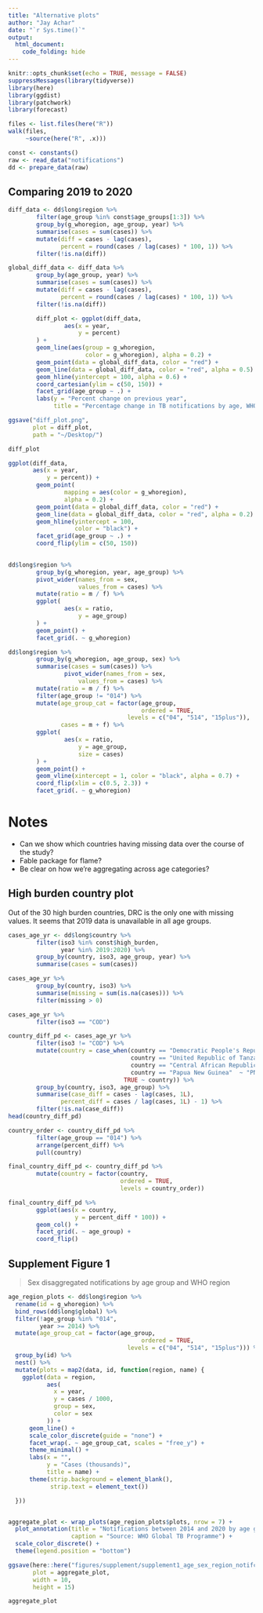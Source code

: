 ```yaml
---
title: "Alternative plots"
author: "Jay Achar"
date: "`r Sys.time()`"
output: 
  html_document:
    code_folding: hide
---
```


```r
knitr::opts_chunk$set(echo = TRUE, message = FALSE)
suppressMessages(library(tidyverse))
library(here)
library(ggdist)
library(patchwork)
library(forecast)
```

```r
files <- list.files(here("R"))
walk(files, 
     ~source(here("R", .x)))
```

```r
const <- constants()
raw <- read_data("notifications")
dd <- prepare_data(raw)
```


## Comparing 2019 to 2020

```r
diff_data <- dd$long$region %>% 
        filter(age_group %in% const$age_groups[1:3]) %>% 
        group_by(g_whoregion, age_group, year) %>% 
        summarise(cases = sum(cases)) %>% 
        mutate(diff = cases - lag(cases),
               percent = round(cases / lag(cases) * 100, 1)) %>% 
        filter(!is.na(diff))

global_diff_data <- diff_data %>% 
        group_by(age_group, year) %>% 
        summarise(cases = sum(cases)) %>% 
        mutate(diff = cases - lag(cases),
               percent = round(cases / lag(cases) * 100, 1)) %>% 
        filter(!is.na(diff))
```

```r
        diff_plot <- ggplot(diff_data,
                aes(x = year,
                    y = percent)
        ) +
        geom_line(aes(group = g_whoregion,
                      color = g_whoregion), alpha = 0.2) +
        geom_point(data = global_diff_data, color = "red") +
        geom_line(data = global_diff_data, color = "red", alpha = 0.5) +
        geom_hline(yintercept = 100, alpha = 0.6) +
        coord_cartesian(ylim = c(50, 150)) +
        facet_grid(age_group ~ .) + 
        labs(y = "Percent change on previous year",
             title = "Percentage change in TB notifications by age, WHO region and globally")

ggsave("diff_plot.png", 
       plot = diff_plot,
       path = "~/Desktop/")

diff_plot
```

```r
ggplot(diff_data,
       aes(x = year,
           y = percent)) + 
        geom_point(
                mapping = aes(color = g_whoregion),
                alpha = 0.2) + 
        geom_point(data = global_diff_data, color = "red") +
        geom_line(data = global_diff_data, color = "red", alpha = 0.2) +
        geom_hline(yintercept = 100,
                   color = "black") +
        facet_grid(age_group ~ .) +
        coord_flip(ylim = c(50, 150))
        
```

```r
dd$long$region %>% 
        group_by(g_whoregion, year, age_group) %>% 
        pivot_wider(names_from = sex, 
                    values_from = cases) %>% 
        mutate(ratio = m / f) %>% 
        ggplot(
                aes(x = ratio,
                    y = age_group)
        ) + 
        geom_point() + 
        facet_grid(. ~ g_whoregion)

dd$long$region %>% 
        group_by(g_whoregion, age_group, sex) %>% 
        summarise(cases = sum(cases)) %>% 
                pivot_wider(names_from = sex, 
                    values_from = cases) %>% 
        mutate(ratio = m / f) %>%
        filter(age_group != "014") %>% 
        mutate(age_group_cat = factor(age_group, 
                                      ordered = TRUE,
                                  levels = c("04", "514", "15plus")),
               cases = m + f) %>% 
        ggplot(
                aes(x = ratio,
                    y = age_group,
                    size = cases)
        ) + 
        geom_point() + 
        geom_vline(xintercept = 1, color = "black", alpha = 0.7) +
        coord_flip(xlim = c(0.5, 2.3)) +
        facet_grid(. ~ g_whoregion)
```

# Notes

* Can we show which countries having missing data over the course of the study?
* Fable package for flame?
* Be clear on how we're aggregating across age categories?


## High burden country plot

Out of the 30 high burden countries, DRC is the only one with missing values.
It seems that 2019 data is unavailable in all age groups.

```r
cases_age_yr <- dd$long$country %>% 
        filter(iso3 %in% const$high_burden, 
               year %in% 2019:2020) %>% 
        group_by(country, iso3, age_group, year) %>% 
        summarise(cases = sum(cases))

cases_age_yr %>% 
        group_by(country, iso3) %>% 
        summarise(missing = sum(is.na(cases))) %>% 
        filter(missing > 0)

cases_age_yr %>% 
        filter(iso3 == "COD")
```

```r
country_diff_pd <- cases_age_yr %>% 
        filter(iso3 != "COD") %>% 
        mutate(country = case_when(country == "Democratic People's Republic of Korea" ~ "DPRK",
                                   country == "United Republic of Tanzania" ~ "Tanzania",
                                   country == "Central African Republic" ~ "CAR",
                                   country == "Papua New Guinea"  ~ "PNG",
                                 TRUE ~ country)) %>% 
        group_by(country, iso3, age_group) %>% 
        summarise(case_diff = cases - lag(cases, 1L),
               percent_diff = cases / lag(cases, 1L) - 1) %>% 
        filter(!is.na(case_diff))
head(country_diff_pd)
```

```r

country_order <- country_diff_pd %>% 
        filter(age_group == "014") %>% 
        arrange(percent_diff) %>% 
        pull(country)

final_country_diff_pd <- country_diff_pd %>% 
        mutate(country = factor(country,
                                ordered = TRUE,
                                levels = country_order))

final_country_diff_pd %>% 
        ggplot(aes(x = country,
                   y = percent_diff * 100)) +
        geom_col() +
        facet_grid(. ~ age_group) +
        coord_flip()

```

## Supplement Figure 1

> Sex disaggregated notifications by age group and WHO region

```r
age_region_plots <- dd$long$region %>% 
  rename(id = g_whoregion) %>% 
  bind_rows(dd$long$global) %>% 
  filter(!age_group %in% "014",
         year >= 2014) %>% 
  mutate(age_group_cat = factor(age_group, 
                                      ordered = TRUE,
                                  levels = c("04", "514", "15plus"))) %>% 
  group_by(id) %>% 
  nest() %>% 
  mutate(plots = map2(data, id, function(region, name) {
    ggplot(data = region,
           aes(
             x = year,
             y = cases / 1000,
             group = sex,
             color = sex
           )) +
      geom_line() +
      scale_color_discrete(guide = "none") +
      facet_wrap(. ~ age_group_cat, scales = "free_y") +
      theme_minimal() +
      labs(x = "",
           y = "Cases (thousands)",
           title = name) +
      theme(strip.background = element_blank(),
            strip.text = element_text())

  }))


aggregate_plot <- wrap_plots(age_region_plots$plots, nrow = 7) +
  plot_annotation(title = "Notifications between 2014 and 2020 by age group and WHO Region",
                  caption = "Source: WHO Global TB Programme") +
  scale_color_discrete() + 
  theme(legend.position = "bottom")

ggsave(here::here("figures/supplement/supplement1_age_sex_region_notifcations.png"), 
       plot = aggregate_plot,
       width = 10,
       height = 15)

aggregate_plot
```

